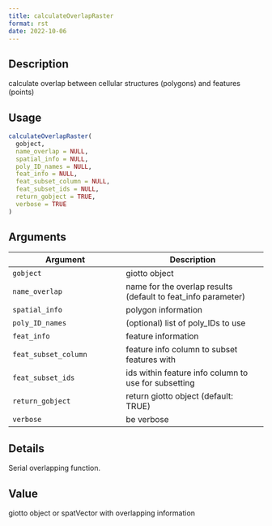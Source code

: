 ```yaml
--- 
title: calculateOverlapRaster 
format: rst 
date: 2022-10-06 
--- 
```


## Description

calculate overlap between cellular structures (polygons) and features (points)


## Usage

```r
calculateOverlapRaster(
  gobject,
  name_overlap = NULL,
  spatial_info = NULL,
  poly_ID_names = NULL,
  feat_info = NULL,
  feat_subset_column = NULL,
  feat_subset_ids = NULL,
  return_gobject = TRUE,
  verbose = TRUE
)
```


## Arguments

Argument      |Description
------------- |----------------
`gobject`     |     giotto object
`name_overlap`     |     name for the overlap results (default to feat_info parameter)
`spatial_info`     |     polygon information
`poly_ID_names`     |     (optional) list of poly_IDs to use
`feat_info`     |     feature information
`feat_subset_column`     |     feature info column to subset features with
`feat_subset_ids`     |     ids within feature info column to use for subsetting
`return_gobject`     |     return giotto object (default: TRUE)
`verbose`     |     be verbose


## Details

Serial overlapping function.


## Value

giotto object or spatVector with overlapping information


